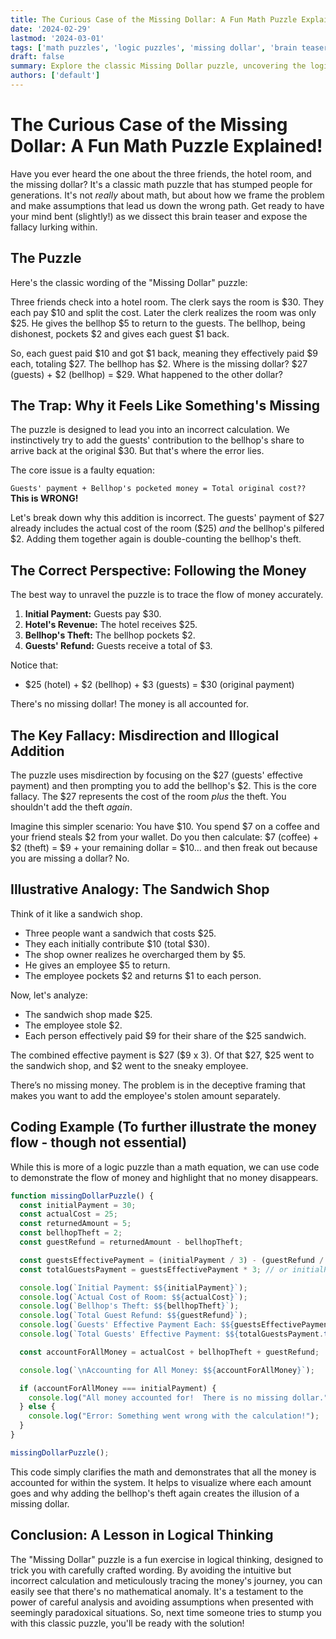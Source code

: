 ```yaml
---
title: The Curious Case of the Missing Dollar: A Fun Math Puzzle Explained!
date: '2024-02-29'
lastmod: '2024-03-01'
tags: ['math puzzles', 'logic puzzles', 'missing dollar', 'brain teasers', 'mathematical fallacies', 'arithmetic tricks']
draft: false
summary: Explore the classic Missing Dollar puzzle, uncovering the logical fallacy behind this popular brain teaser and learning why the money doesnt actually disappear. We will break down the problem step-by-step and show you how to avoid getting tricked!
authors: ['default']
---
```


# The Curious Case of the Missing Dollar: A Fun Math Puzzle Explained!

Have you ever heard the one about the three friends, the hotel room, and the missing dollar? It's a classic math puzzle that has stumped people for generations.  It's not *really* about math, but about how we frame the problem and make assumptions that lead us down the wrong path. Get ready to have your mind bent (slightly!) as we dissect this brain teaser and expose the fallacy lurking within.

## The Puzzle

Here's the classic wording of the "Missing Dollar" puzzle:

Three friends check into a hotel room. The clerk says the room is \$30. They each pay \$10 and split the cost. Later the clerk realizes the room was only \$25. He gives the bellhop \$5 to return to the guests. The bellhop, being dishonest, pockets \$2 and gives each guest \$1 back.

So, each guest paid \$10 and got \$1 back, meaning they effectively paid \$9 each, totaling \$27. The bellhop has \$2.  Where is the missing dollar? \$27 (guests) + \$2 (bellhop) = \$29. What happened to the other dollar?

## The Trap: Why it Feels Like Something's Missing

The puzzle is designed to lead you into an incorrect calculation.  We instinctively try to add the guests' contribution to the bellhop's share to arrive back at the original \$30. But that's where the error lies.

The core issue is a faulty equation:

`Guests' payment + Bellhop's pocketed money = Total original cost??` **This is WRONG!**

Let's break down why this addition is incorrect. The guests' payment of \$27 already includes the actual cost of the room (\$25) *and* the bellhop's pilfered \$2. Adding them together again is double-counting the bellhop's theft.

## The Correct Perspective: Following the Money

The best way to unravel the puzzle is to trace the flow of money accurately.

1. **Initial Payment:** Guests pay \$30.
2. **Hotel's Revenue:** The hotel receives \$25.
3. **Bellhop's Theft:** The bellhop pockets \$2.
4. **Guests' Refund:**  Guests receive a total of \$3.

Notice that:

*   \$25 (hotel) + \$2 (bellhop) + \$3 (guests) = \$30 (original payment)

There's no missing dollar! The money is all accounted for.

## The Key Fallacy: Misdirection and Illogical Addition

The puzzle uses misdirection by focusing on the \$27 (guests' effective payment) and then prompting you to add the bellhop's \$2. This is the core fallacy.  The \$27 represents the cost of the room *plus* the theft.  You shouldn't add the theft *again*.

Imagine this simpler scenario:  You have \$10. You spend \$7 on a coffee and your friend steals \$2 from your wallet.  Do you then calculate: \$7 (coffee) + \$2 (theft) = \$9 + your remaining dollar = \$10... and then freak out because you are missing a dollar? No.

##  Illustrative Analogy: The Sandwich Shop

Think of it like a sandwich shop.

*   Three people want a sandwich that costs \$25.
*   They each initially contribute \$10 (total \$30).
*   The shop owner realizes he overcharged them by \$5.
*   He gives an employee \$5 to return.
*   The employee pockets \$2 and returns \$1 to each person.

Now, let's analyze:

*   The sandwich shop made \$25.
*   The employee stole \$2.
*   Each person effectively paid \$9 for their share of the \$25 sandwich.

The combined effective payment is \$27 (\$9 x 3). Of that \$27, \$25 went to the sandwich shop, and \$2 went to the sneaky employee.

There’s no missing money. The problem is in the deceptive framing that makes you want to add the employee's stolen amount separately.

## Coding Example (To further illustrate the money flow - though not essential)

While this is more of a logic puzzle than a math equation, we can use code to demonstrate the flow of money and highlight that no money disappears.

```javascript
function missingDollarPuzzle() {
  const initialPayment = 30;
  const actualCost = 25;
  const returnedAmount = 5;
  const bellhopTheft = 2;
  const guestRefund = returnedAmount - bellhopTheft;

  const guestsEffectivePayment = (initialPayment / 3) - (guestRefund / 3);
  const totalGuestsPayment = guestsEffectivePayment * 3; // or initialPayment - guestRefund;

  console.log(`Initial Payment: $${initialPayment}`);
  console.log(`Actual Cost of Room: $${actualCost}`);
  console.log(`Bellhop's Theft: $${bellhopTheft}`);
  console.log(`Total Guest Refund: $${guestRefund}`);
  console.log(`Guests' Effective Payment Each: $${guestsEffectivePayment.toFixed(2)}`);
  console.log(`Total Guests' Effective Payment: $${totalGuestsPayment.toFixed(2)}`);

  const accountForAllMoney = actualCost + bellhopTheft + guestRefund;

  console.log(`\nAccounting for All Money: $${accountForAllMoney}`);

  if (accountForAllMoney === initialPayment) {
    console.log("All money accounted for!  There is no missing dollar.");
  } else {
    console.log("Error: Something went wrong with the calculation!");
  }
}

missingDollarPuzzle();

```

This code simply clarifies the math and demonstrates that all the money is accounted for within the system.  It helps to visualize where each amount goes and why adding the bellhop's theft again creates the illusion of a missing dollar.

## Conclusion: A Lesson in Logical Thinking

The "Missing Dollar" puzzle is a fun exercise in logical thinking, designed to trick you with carefully crafted wording. By avoiding the intuitive but incorrect calculation and meticulously tracing the money's journey, you can easily see that there's no mathematical anomaly.  It's a testament to the power of careful analysis and avoiding assumptions when presented with seemingly paradoxical situations. So, next time someone tries to stump you with this classic puzzle, you'll be ready with the solution!